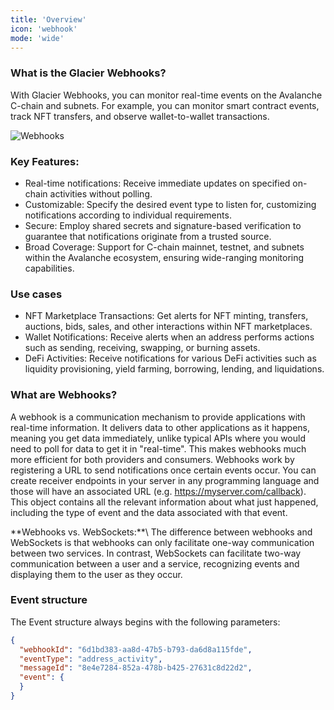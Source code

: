 ```yaml
---
title: 'Overview'
icon: 'webhook'
mode: 'wide'
---
```


### What is the Glacier Webhooks? ###
With Glacier Webhooks, you can monitor real-time events on the Avalanche C-chain and subnets. For example, you can monitor smart contract events, track NFT transfers, and observe wallet-to-wallet transactions.

![Webhooks](/images/webhooks.jpg)

### Key Features: ###
- Real-time notifications: Receive immediate updates on specified on-chain activities without polling.
- Customizable: Specify the desired event type to listen for, customizing notifications according to individual requirements.
- Secure: Employ shared secrets and signature-based verification to guarantee that notifications originate from a trusted source.
- Broad Coverage: Support for C-chain mainnet, testnet, and subnets within the Avalanche ecosystem, ensuring wide-ranging monitoring capabilities.

### Use cases ###
- NFT Marketplace Transactions: Get alerts for NFT minting, transfers, auctions, bids, sales, and other interactions within NFT marketplaces.
- Wallet Notifications: Receive alerts when an address performs actions such as sending, receiving, swapping, or burning assets.
- DeFi Activities: Receive notifications for various DeFi activities such as liquidity provisioning, yield farming, borrowing, lending, and liquidations.


### What are Webhooks? ####
A webhook is a communication mechanism to provide applications with real-time information. It delivers data to other applications as it happens, meaning you get data immediately, unlike typical APIs where you would need to poll for data to get it in "real-time". This makes webhooks much more efficient for both providers and consumers. Webhooks work by registering a URL to send notifications once certain events occur.
You can create receiver endpoints in your server in any programming language and those will have an associated URL (e.g. https://myserver.com/callback). This object contains all the relevant information about what just happened, including the type of event and the data associated with that event.



<Note>
**Webhooks vs. WebSockets:**\
The difference between webhooks and WebSockets is that webhooks can only facilitate one-way communication between two services. In contrast, WebSockets can facilitate two-way communication between a user and a service, recognizing events and displaying them to the user as they occur.
</Note>

### Event structure ###
The Event structure always begins with the following parameters:

```json
{
  "webhookId": "6d1bd383-aa8d-47b5-b793-da6d8a115fde",
  "eventType": "address_activity",
  "messageId": "8e4e7284-852a-478b-b425-27631c8d22d2",
  "event": {
  }
}
```
